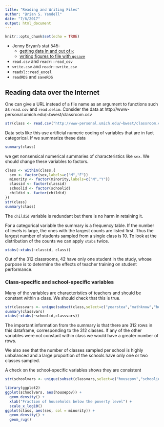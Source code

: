 ```yaml
---
title: "Reading and Writing Files"
author: "Brian S. Yandell"
date: "7/6/2017"
output: html_document
---
```


```r
knitr::opts_chunk$set(echo = TRUE)
```

- Jenny Bryan's stat 545:
    + [getting data in and out of `R`](http://stat545.com/block026_file-out-in.html)
    + [writing figures to file with `ggsave`](http://stat545.com/hw05_factor-figure-boss-repo-hygiene.html#writing-figures-to-file)
- `read.csv` and `readr::read_csv`
- `write.csv` and `readr::write_csv`
- `readxl::read_excel`
- `readRDS` and `saveRDS`

## Reading data over the Internet

One can give a URL instead of a file name as an argument to functions such as `read.csv` and `read.delim`.  Consider the data at http://www-personal.umich.edu/~bwest/classroom.csv
```r
str(class <- read.csv("http://www-personal.umich.edu/~bwest/classroom.csv"))
```

Data sets like this use artificial numeric coding of variables that are in fact categorical.  If we summarize these data
```r
summary(class)
```
we get nonsensical numerical summaries of characteristics like `sex`.  We should change these variables to factors.
```r
class <- within(class,{
  sex <- factor(sex,labels=c("M","F"))
  minority <- factor(minority,labels=c("N","Y"))
  classid <- factor(classid)
  schoolid <- factor(schoolid)
  childid <- factor(childid)
})
str(class)
summary(class)
```
The `childid` variable is redundant but there is no harm in retaining it.

For a categorical variable the summary is a frequency table.  If the number of levels is large, the ones with the largest counts are listed first.  Thus the largest number of students sampled from a single class is 10.  To look at the distribution of the counts we can apply `xtabs` twice.
```r
xtabs(~xtabs(~classid, class))
```
Out of the 312 classrooms, 42 have only one student in the study, whose purpose is to determine the effects of teacher training on student performance.

### Class-specific and school-specific variables

Many of the variables are characteristics of teachers and should be constant within a class.  We should check that this is true.
```r
str(classvars <- unique(subset(class,select=c("yearstea","mathknow","housepov","mathprep","classid","schoolid"))))
summary(classvars)
xtabs(~xtabs(~schoolid,classvars))
```

The important information from the summary is that there are 312 rows in this dataframe, corresponding to the 312 classes.  If any of the other variables were not constant within class we would have a greater number of rows.

We also see that the number of classes sampled per school is highly unbalanced and a large proportion of the schools have only one or two classes sampled.

A check on the school-specific variables shows they are consistent
```r
str(schoolvars <- unique(subset(classvars,select=c("housepov","schoolid"))))
```

```r
library(ggplot2)
ggplot(schoolvars, aes(housepov)) +
  geom_density() +
  xlab("Fraction of households below the poverty level") +
  scale_x_log10()
ggplot(class, aes(ses, col = minority)) +
  geom_density() +
  geom_rug()
```
